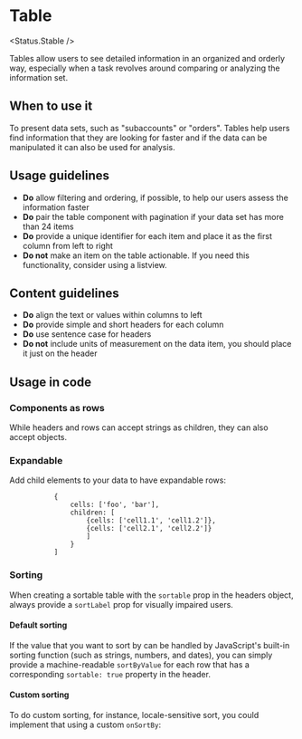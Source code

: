 
<Meta of={Stories} />

# Table

<Status.Stable />

Tables allow users to see detailed information in an organized and orderly way, especially when a task revolves around comparing or analyzing the information set.

<Story of={Stories.Base} />

<Props />

## When to use it

To present data sets, such as "subaccounts" or "orders". Tables help users find information that they are looking for faster and if the data can be manipulated it can also be used for analysis.

## Usage guidelines

- **Do** allow filtering and ordering, if possible, to help our users assess the information faster
- **Do** pair the table component with pagination if your data set has more than 24 items
- **Do** provide a unique identifier for each item and place it as the first column from left to right
- **Do not** make an item on the table actionable. If you need this functionality, consider using a listview.

## Content guidelines

- **Do** align the text or values within columns to left
- **Do** provide simple and short headers for each column
- **Do** use sentence case for headers
- **Do not** include units of measurement on the data item, you should place it just on the header

## Usage in code

### Components as rows

While headers and rows can accept strings as children, they can also accept objects.

<Story of={Stories.WithComponentRows} />

### Expandable

Add child elements to your data to have expandable rows:
 ```rows = [
            {
                cells: ['foo', 'bar'],
                children: [
                    {cells: ['cell1.1', 'cell1.2']},
                    {cells: ['cell2.1', 'cell2.2']}
                    ]
                }
            ]
```


<Story id="components-table--expandable" />

### Sorting

When creating a sortable table with the `sortable` prop in the headers object, always provide a `sortLabel` prop for visually impaired users.

#### Default sorting

If the value that you want to sort by can be handled by JavaScript's built-in sorting function (such as strings, numbers, and dates), you can simply provide a machine-readable `sortByValue` for each row that has a corresponding `sortable: true` property in the header.

<Story of={Stories.Sortable} />

#### Custom sorting

To do custom sorting, for instance, locale-sensitive sort, you could implement that using a custom `onSortBy`:

<Story of={Stories.CustomSort} />
